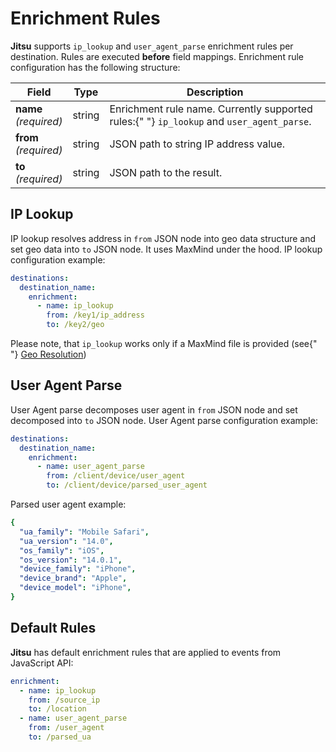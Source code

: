 # Enrichment Rules

**Jitsu** supports `ip_lookup` and `user_agent_parse` enrichment rules per destination. Rules are executed **before** field mappings. Enrichment rule configuration has the following structure:

<table>
  <thead>
    <tr>
      <th>Field</th>
      <th>Type</th>
      <th>Description</th>
    </tr>
  </thead>
  <tbody>
    <tr>
      <td>
        <b>name</b>
        <br />
        <em>(required)</em>
      </td>
      <td>string</td>
      <td>
        Enrichment rule name. Currently supported rules:{" "}
        <code inline={true}>ip_lookup</code>
        <em> </em>and<em> </em>
        <code inline={true}>user_agent_parse</code>.
      </td>
    </tr>
    <tr>
      <td>
        <b>from</b>
        <br />
        <em>(required)</em>
      </td>
      <td>string</td>
      <td>JSON path to string IP address value.</td>
    </tr>
    <tr>
      <td>
        <b>to</b>
        <br />
        <em>(required)</em>
      </td>
      <td>string</td>
      <td>JSON path to the result.</td>
    </tr>
  </tbody>
</table>

## IP Lookup

IP lookup resolves address in `from` JSON node into geo data structure and set geo data into `to` JSON node. It uses MaxMind under the hood. IP lookup configuration example:

```yaml
destinations:
  destination_name:
    enrichment:
      - name: ip_lookup
        from: /key1/ip_address
        to: /key2/geo
```

<Hint>
  Please note, that <code inline={true}>ip_lookup</code> works only if a MaxMind
  file is provided (see{" "}
  <a href="/docs/other-features/geo-data-resolution">Geo Resolution</a>)
</Hint>

## User Agent Parse

User Agent parse decomposes user agent in `from` JSON node and set decomposed into `to` JSON node. User Agent parse configuration example:

```yaml
destinations:
  destination_name:
    enrichment:
      - name: user_agent_parse
        from: /client/device/user_agent
        to: /client/device/parsed_user_agent
```

Parsed user agent example:

```yaml
{
  "ua_family": "Mobile Safari",
  "ua_version": "14.0",
  "os_family": "iOS",
  "os_version": "14.0.1",
  "device_family": "iPhone",
  "device_brand": "Apple",
  "device_model": "iPhone",
}
```

## Default Rules

**Jitsu** has default enrichment rules that are applied to events from JavaScript API:

```yaml
enrichment:
  - name: ip_lookup
    from: /source_ip
    to: /location
  - name: user_agent_parse
    from: /user_agent
    to: /parsed_ua
```

